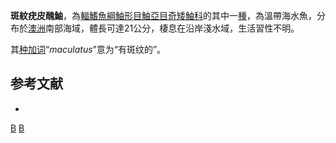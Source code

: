 {{Speciesbox
| taxon = Aetapcus maculatus
| authority = [[Günther|Günther]], 1861
| image = Aetapcus maculatus P2153903.JPG
| image_width = 250px
| status = NE
| status_system = IUCN3.1
| synonyms = *''Pataecus maculatus'', <small>Günther, 1861</small>
*''Pataecus vincentii'', <small>Steindachner, 1861</small>
*''Aetapcus vincenti'', <small>Steindachner, 1861</small>
}}
'''斑紋疣皮醜鮋'''，為[[輻鰭魚綱|輻鰭魚綱]][[鮋形目|鮋形目]][[鮋亞目|鮋亞目]][[奇矮鮋科|奇矮鮋科]]的其中一[[種|種]]，為溫帶海水魚，分布於[[澳洲|澳洲]]南部海域，體長可達21公分，棲息在沿岸淺水域，生活習性不明。

其[[种加词|种加词]]“''maculatus''”意为“有斑纹的”。

==参考文献==
*{{FishBase_species|genus=Aetapcus|species=maculatus|year=2014|month=6}}

{{鮋形目小作品}}
{{Taxonbar}}
[[Category:疣皮醜鮋屬|B]]
[[Category:1861年描述的鱼类|B]]